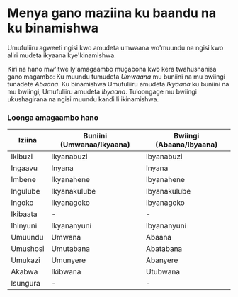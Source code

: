 # Menya gano maziina ku baandu na ku binamishwa

Umufuliiru agweeti ngisi kwo amudeta umwaana wo'muundu na ngisi kwo aliri mudeta ikyaana kye'kinamishwa.

Kiri na hano mw'itwe ly'amagaambo mugabona kwo kera twahushanisa gano magambo: Ku muundu tumudeta _Umwaana_ mu buniini na mu bwiingi tunadete _Abaana_. Ku binamishwa Umufuliiru amudeta _Ikyaana_ ku buniini na mu bwiingi, Umufuliiru amudeta _Ibyaana_. Tuloongage mu bwiingi ukushagirana na ngisi muundu kandi li ikinamishwa.

### Loonga amagaambo hano

| Iziina   | Buniini (Umwanaa/Ikyaana) | Bwiingi (Abaana/Ibyaana) |
| -------- | ------------------------- | ------------------------ |
| Ikibuzi  | Ikyanabuzi                | Ibyanabuzi               |
| Ingaavu  | Inyana                    | Inyana                   |
| Imbene   | Ikyanahene                | Ibyanahene               |
| Ingulube | Ikyanakulube              | Ibyanakulube             |
| Ingoko   | Ikyanagoko                | Ibyanagoko               |
| Ikibaata | -                         | -                        |
| Ihinyuni | Ikyananyuni               | Ibyananyuni              |
| Umuundu  | Umwana                    | Abaana                   |
| Umushosi | Umutabana                 | Abatabana                |
| Umukazi  | Umunyere                  | Abanyere                 |
| Akabwa   | Ikibwana                  | Utubwana                 |
| Isungura | -                         | -                        |
